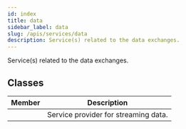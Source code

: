 ```yaml
---
id: index
title: data
sidebar_label: data
slug: /apis/services/data
description: Service(s) related to the data exchanges.
---
```




<APITopBar type="module" source="services/data.py" />

Service(s) related to the data exchanges.

## Classes

|                                       Member                                       | <center>Description</center>         |
| :--------------------------------------------------------------------------------: | :----------------------------------- |
| [<IconObjType type="class" hasText={true} text="ServiceData"/>](./ServiceData.mdx) | Service provider for streaming data. |

